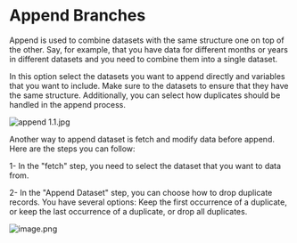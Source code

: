# Append Branches

Append is used to combine datasets with the same structure one on top of the other. Say, for example, that you have data for different months or years in different datasets and you need to combine them into a single dataset.

In this option select the datasets you want to append directly and variables that you want to include. Make sure to the datasets to ensure that they have the same structure. Additionally, you can select how duplicates should be handled in the append process.

![append 1.1.jpg](https://alphacast-images.s3.us-west-2.amazonaws.com/next-s3-uploads/7dba25fc-86d7-4ad0-955f-77524de1c402/append-1.1.jpg)

Another way to append dataset is fetch and modify data before append. Here are the steps you can follow:

1- In the "fetch" step, you need to select the dataset that you want to data from.

2- In the "Append Dataset" step, you can choose how to drop duplicate records. You have several options: Keep the first occurrence of a duplicate, or keep the last occurrence of a duplicate, or drop all duplicates.

![image.png](https://alphacast-images.s3.us-west-2.amazonaws.com/next-s3-uploads/966cdfa9-33db-440c-8715-58c4d4c9bd91/append.jpg)

